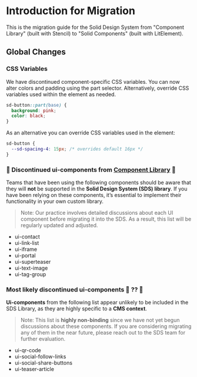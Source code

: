 
# Introduction for Migration

This is the migration guide for the Solid Design System from "Component Library" (built with Stencil) to "Solid Components" (built with LitElement).

## Global Changes

### CSS Variables

We have discontinued component-specific CSS variables. You can now alter colors and padding using the part selector. Alternatively, override CSS variables used within the element as needed.

```css
sd-button::part(base) {
  background: pink;
  color: black;
}
```

As an alternative you can override CSS variables used in the element:

```css
sd-button {
  --sd-spacing-4: 15px; /* overrides default 16px */
}
```

### 🚫 Discontinued ui-components from [Component Library](https://component-library.fe.union-investment.de/latest/storybook/index.html) 🚫

Teams that have been using the following components should be aware that they will **not** be supported in the **Solid Design System (SDS) library**. If you have been relying on these components, it’s essential to implement their functionality in your own custom library.

> Note: Our practice involves detailed discussions about each UI component before migrating it into the SDS. As a result, this list will be regularly updated and adjusted.

- ui-contact
- ui-link-list
- ui-iframe
- ui-portal
- ui-superteaser
- ui-text-image
- ui-tag-group

### Most likely discontinued ui-components 🚫 ⁇ 🚫

**Ui-components** from the following list appear unlikely to be included in the SDS Library, as they are highly specific to a **CMS context**.

> Note: This list is **highly non-binding** since we have not yet begun discussions about these components. If you are considering migrating any of them in the near future, please reach out to the SDS team for further evaluation.

- ui-qr-code
- ui-social-follow-links
- ui-social-share-buttons
- ui-teaser-article
